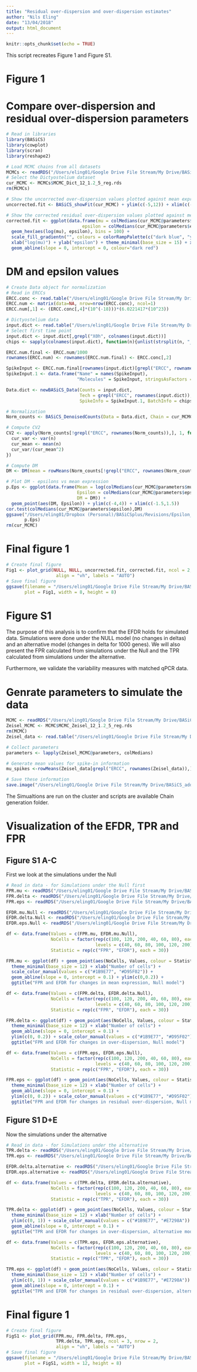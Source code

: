 ```yaml
---
title: "Residual over-dispersion and over-dispersion estimates"
author: "Nils Eling"
date: "13/04/2018"
output: html_document
---
```


```r
knitr::opts_chunk$set(echo = TRUE)
```

This script recreates Figure 1 and Figure S1.

# Figure 1

# Compare over-dispersion and residual over-dispersion parameters

```r
# Read in libraries
library(BASiCS)
library(cowplot)
library(scran)
library(reshape2)

# Load MCMC chains from all datasets
MCMCs <- readRDS("/Users/eling01/Google Drive File Stream/My Drive/BASiCS_add-on/Analysis/Results/Testing/Tdist/All_datasets.rds")
# Select the Dictyostelium dataset
cur_MCMC <- MCMCs$MCMC_Dict_12_1.2_5_reg.rds
rm(MCMCs)

# Show the uncorrected over-dispersion values plotted against mean expression
uncorrected.fit <- BASiCS_showFit(cur_MCMC) + ylim(c(-5,12)) + xlim(c(-1, 17))

# Show the corrected residual over-dispersion values plotted against mean expression
corrected.fit <- ggplot(data.frame(mu = colMedians(cur_MCMC@parameters$mu),
                             epsilon = colMedians(cur_MCMC@parameters$epsilon))) + 
  geom_hex(aes(log(mu), epsilon), bins = 100) +
  scale_fill_gradientn("", colours = colorRampPalette(c("dark blue", "yellow", "dark red"))(100), guide=FALSE) +
  xlab("log(mu)") + ylab("epsilon") + theme_minimal(base_size = 15) + xlim(c(-1, 17)) +
  geom_abline(slope = 0, intercept = 0, colour="dark red")
```

# DM and epsilon values

```r
# Create Data object for normalization
# Read in ERCCs 
ERCC.conc <- read.table("/Users/eling01/Google Drive File Stream/My Drive/BASiCS_add-on/Data/ERCC_conc.txt", header=TRUE, sep = "\t", fill = TRUE)
ERCC.num <- matrix(data=NA, nrow=nrow(ERCC.conc), ncol=1)
ERCC.num[,1] <- (ERCC.conc[,4]*(10^(-18)))*(6.0221417*(10^23))

# Dictyostelium data
input.dict <- read.table("/Users/eling01/Google Drive File Stream/My Drive/BASiCS_add-on/Data/Test_Data/Dictyostelium.txt", sep = "\t")
# Select first time point
input.dict <- input.dict[,grepl("X0h", colnames(input.dict))]
chips <- sapply(colnames(input.dict), function(n){unlist(strsplit(n, "_"))[1]})

ERCC.num.final <- ERCC.num/1000
rownames(ERCC.num) <- rownames(ERCC.num.final) <- ERCC.conc[,2]

SpikeInput <- ERCC.num.final[rownames(input.dict)[grepl("ERCC", rownames(input.dict))],1]
SpikeInput.1 <- data.frame("Name" = names(SpikeInput),
                           "Molecules" = SpikeInput, stringsAsFactors = FALSE)

Data.dict <- newBASiCS_Data(Counts = input.dict, 
                            Tech = grepl("ERCC", rownames(input.dict)), 
                            SpikeInfo = SpikeInput.1, BatchInfo = chips)

# Normalization
Norm_counts <- BASiCS_DenoisedCounts(Data = Data.dict, Chain = cur_MCMC)

# Compute CV2
CV2 <- apply(Norm_counts[!grepl("ERCC", rownames(Norm_counts)),], 1, function(n){
  cur_var <- var(n)
  cur_mean <- mean(n)
  cur_var/(cur_mean^2)
})

# Compute DM
DM <- DM(mean = rowMeans(Norm_counts[!grepl("ERCC", rownames(Norm_counts)),]), cv2 = CV2)

# Plot DM - epsilons vs mean expression
p.Eps <- ggplot(data.frame(Mean = log(colMedians(cur_MCMC@parameters$mu)),
                           Epsilon = colMedians(cur_MCMC@parameters$epsilon),
                           DM = DM)) + 
  geom_point(aes(DM, Epsilon)) + ylim(c(-4,4)) + xlim(c(-1.5,1.5)) 
cor.test(colMedians(cur_MCMC@parameters$epsilon),DM)
ggsave("/Users/eling01/Dropbox (Personal)/BASiCSplus/Revisions/Epsilon_DM_Reviewer1.pdf",
       p.Eps)
rm(cur_MCMC)
```

# Final figure 1

```r
# Create final figure
Fig1 <- plot_grid(NULL, NULL, uncorrected.fit, corrected.fit, ncol = 2, nrow = 2, 
                   align = "vh", labels = "AUTO")
# Save final figure
ggsave(filename = "/Users/eling01/Google Drive File Stream/My Drive/BASiCS_add-on/Analysis/Manuscript/Figures/Revisions/Fig1.pdf", 
       plot = Fig1, width = 8, height = 8)

```

# Figure S1

The purpose of this analysis is to confirm that the EFDR holds for simulated data.
Simulations were done under the NULL model (no changes in deltas) and an 
alternative model (changes in delta for 1000 genes). We will also present the 
FPR calculated from simulations under the Null and the TPR calculated from
simulations under the alternative.

Furthermore, we validate the variability measures with matched qPCR data.

# Genrate parameters to simulate the data

```r
MCMC <- readRDS("/Users/eling01/Google Drive File Stream/My Drive/BASiCS_add-on/Analysis/Results/Testing/Tdist/All_datasets.rds")
Zeisel_MCMC <- MCMC$MCMC_Zeisel_12_1.2_5_reg.rds
rm(MCMC)
Zeisel_data <- read.table("/Users/eling01/Google Drive File Stream/My Drive/BASiCS_add-on/Data/Test_Data/microglia_Zeisel.txt")

# Collect parameters
parameters <- lapply(Zeisel_MCMC@parameters, colMedians)

# Generate mean values for spike-in information
mu_spikes <-rowMeans(Zeisel_data[grepl("ERCC", rownames(Zeisel_data)),])

# Save these information
save.image("/Users/eling01/Google Drive File Stream/My Drive/BASiCS_add-on/Analysis/Revisions/Simulations/DataForSimulations.RData")
```

The Simualtions are run on the cluster and scripts are available Chain generation folder.

# Visualization of the EFDR, TPR and FPR

## Figure S1 A-C

First we look at the simulations under the Null

```r
# Read in data - for Simulations under the Null first
FPR.mu <- readRDS("/Users/eling01/Google Drive File Stream/My Drive/BASiCS_add-on/Analysis/Revisions/Simulations/FPR_mu.rds")
FPR.delta <- readRDS("/Users/eling01/Google Drive File Stream/My Drive/BASiCS_add-on/Analysis/Revisions/Simulations/FPR_delta.rds")
FPR.eps <- readRDS("/Users/eling01/Google Drive File Stream/My Drive/BASiCS_add-on/Analysis/Revisions/Simulations/FPR_eps.rds")

EFDR.mu.Null <- readRDS("/Users/eling01/Google Drive File Stream/My Drive/BASiCS_add-on/Analysis/Revisions/Simulations/EFDR_mu_NULL.rds")
EFDR.delta.Null <- readRDS("/Users/eling01/Google Drive File Stream/My Drive/BASiCS_add-on/Analysis/Revisions/Simulations/EFDR_delta_NULL.rds")
EFDR.eps.Null <- readRDS("/Users/eling01/Google Drive File Stream/My Drive/BASiCS_add-on/Analysis/Revisions/Simulations/EFDR_eps_NULL.rds")

df <- data.frame(Values = c(FPR.mu, EFDR.mu.Null),
                 NoCells = factor(rep(c(100, 120, 200, 40, 60, 80), each = 5), 
                                  levels = c(40, 60, 80, 100, 120, 200)),
                 Statistic = rep(c("FPR", "EFDR"), each = 30))

FPR.mu <- ggplot(df) + geom_point(aes(NoCells, Values, colour = Statistic), size = 2) + 
  theme_minimal(base_size = 12) + xlab("Number of cells") + 
  scale_color_manual(values = c("#1B9E77", "#D95F02")) + 
  geom_abline(slope = 0, intercept = 0.1) + ylim(c(0,0.2)) +
  ggtitle("FPR and EFDR for changes in mean expression, Null model")

df <- data.frame(Values = c(FPR.delta, EFDR.delta.Null),
                 NoCells = factor(rep(c(100, 120, 200, 40, 60, 80), each = 5), 
                                  levels = c(40, 60, 80, 100, 120, 200)),
                 Statistic = rep(c("FPR", "EFDR"), each = 30))

FPR.delta <- ggplot(df) + geom_point(aes(NoCells, Values, colour = Statistic), size = 2) + 
  theme_minimal(base_size = 12) + xlab("Number of cells") + 
  geom_abline(slope = 0, intercept = 0.1) + 
  ylim(c(0, 0.2)) + scale_color_manual(values = c("#1B9E77", "#D95F02")) + 
  ggtitle("FPR and EFDR for changes in over-dispersion, Null model")

df <- data.frame(Values = c(FPR.eps, EFDR.eps.Null),
                 NoCells = factor(rep(c(100, 120, 200, 40, 60, 80), each = 5), 
                                  levels = c(40, 60, 80, 100, 120, 200)),
                 Statistic = rep(c("FPR", "EFDR"), each = 30))

FPR.eps <- ggplot(df) + geom_point(aes(NoCells, Values, colour = Statistic), size = 2) + 
  theme_minimal(base_size = 12) + xlab("Number of cells") + 
  geom_abline(slope = 0, intercept = 0.1) +
  ylim(c(0, 0.2)) + scale_color_manual(values = c("#1B9E77", "#D95F02")) + 
  ggtitle("FPR and EFDR for changes in residual over-dispersion, Null model")
```

## Figure S1 D+E

Now the simulations under the alternative

```r
# Read in data - for Simulations under the alternative
TPR.delta <- readRDS("/Users/eling01/Google Drive File Stream/My Drive/BASiCS_add-on/Analysis/Revisions/Simulations/TPR_delta_alternative.rds")
TPR.eps <- readRDS("/Users/eling01/Google Drive File Stream/My Drive/BASiCS_add-on/Analysis/Revisions/Simulations/TPR_epsilon_alternative.rds")

EFDR.delta.alternative <- readRDS("/Users/eling01/Google Drive File Stream/My Drive/BASiCS_add-on/Analysis/Revisions/Simulations/EFDR_delta_alternative.rds")
EFDR.eps.alternative <- readRDS("/Users/eling01/Google Drive File Stream/My Drive/BASiCS_add-on/Analysis/Revisions/Simulations/EFDR_eps_alternative.rds")

df <- data.frame(Values = c(TPR.delta, EFDR.delta.alternative),
                 NoCells = factor(rep(c(100, 120, 200, 40, 60, 80), each = 5), 
                                  levels = c(40, 60, 80, 100, 120, 200)),
                 Statistic = rep(c("TPR", "EFDR"), each = 30))

TPR.delta <- ggplot(df) + geom_point(aes(NoCells, Values, colour = Statistic), size = 2) + 
  theme_minimal(base_size = 12) + xlab("Number of cells") + 
  ylim(c(0, 1)) + scale_color_manual(values = c("#1B9E77", "#E7298A")) + 
  geom_abline(slope = 0, intercept = 0.1) + 
  ggtitle("TPR and EFDR for changes in over-dispersion, alternative model")

df <- data.frame(Values = c(TPR.eps, EFDR.eps.alternative),
                 NoCells = factor(rep(c(100, 120, 200, 40, 60, 80), each = 5), 
                                  levels = c(40, 60, 80, 100, 120, 200)),
                 Statistic = rep(c("TPR", "EFDR"), each = 30))

TPR.eps <- ggplot(df) + geom_point(aes(NoCells, Values, colour = Statistic), size = 2) + 
  theme_minimal(base_size = 12) + xlab("Number of cells") + 
  ylim(c(0, 1)) + scale_color_manual(values = c("#1B9E77", "#E7298A")) + 
  geom_abline(slope = 0, intercept = 0.1) + 
  ggtitle("TPR and EFDR for changes in residual over-dispersion, alternative model")
```

# Final figure 1

```r
# Create final figure
FigS1 <- plot_grid(FPR.mu, FPR.delta, FPR.eps, 
                   TPR.delta, TPR.eps, ncol = 3, nrow = 2, 
                   align = "vh", labels = "AUTO")
# Save final figure
ggsave(filename = "/Users/eling01/Google Drive File Stream/My Drive/BASiCS_add-on/Analysis/Manuscript/Figures/Revisions/FigS1.pdf", 
       plot = FigS1, width = 12, height = 8)

```

